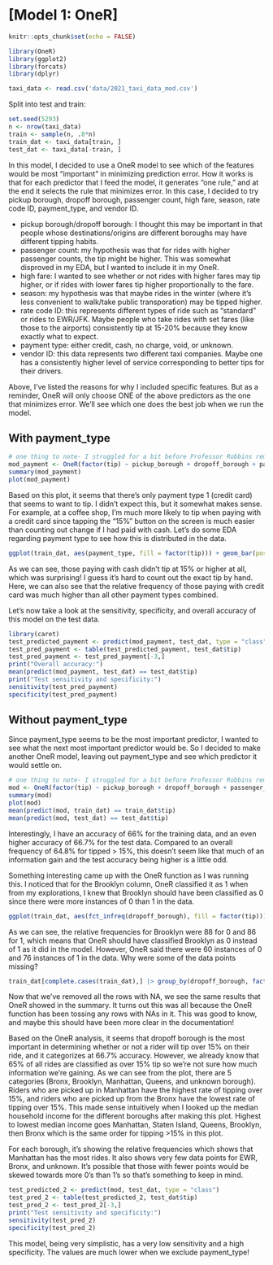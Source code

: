 # [Model 1: OneR]

```r
knitr::opts_chunk$set(echo = FALSE)
```

```r
library(OneR)
library(ggplot2)
library(forcats)
library(dplyr)
```

```r
taxi_data <- read.csv('data/2021_taxi_data_mod.csv')
```

Split into test and train:

```r
set.seed(5293)
n <- nrow(taxi_data)
train <- sample(n, .8*n)
train_dat <- taxi_data[train, ]
test_dat <- taxi_data[-train, ]
```
In this model, I decided to use a OneR model to see which of the features would be most "important" in minimizing prediction error. How it works is that for each predictor that I feed the model, it generates "one rule," and at the end it selects the rule that minimizes error. In this case, I decided to try pickup borough, dropoff borough, passenger count, high fare, season, rate code ID, payment_type, and vendor ID. 

* pickup borough/dropoff borough: I thought this may be important in that people whose destinations/origins are different boroughs may have different tipping habits.
* passenger count: my hypothesis was that for rides with higher passenger counts, the tip might be higher. This was somewhat disproved in my EDA, but I wanted to include it in my OneR.
* high fare: I wanted to see whether or not rides with higher fares may tip higher, or if rides with lower fares tip higher proportionally to the fare.
* season: my hypothesis was that maybe rides in the winter (where it's less convenient to walk/take public transporation) may be tipped higher.
* rate code ID: this represents different types of ride such as "standard" or rides to EWR/JFK. Maybe people who take rides with set fares (like those to the airports) consistently tip at 15-20% because they know exactly what to expect.
* payment type: either credit, cash, no charge, void, or unknown. 
* vendor ID: this data represents two different taxi companies. Maybe one has a consistently higher level of service corresponding to better tips for their drivers.

Above, I've listed the reasons for why I included specific features. But as a reminder, OneR will only choose ONE of the above predictors as the one that minimizes error. We'll see which one does the best job when we run the model. 

## With payment_type

```r
# one thing to note- I struggled for a bit before Professor Robbins reminded me that I needed to make my tip column nto a factor with 2 levels: 0 and 1!
mod_payment <- OneR(factor(tip) ~ pickup_borough + dropoff_borough + passenger_count + high_fare + season + RatecodeID + payment_type + VendorID, data = train_dat)
summary(mod_payment)
plot(mod_payment)
```
Based on this plot, it seems that there's only payment type 1 (credit card) that seems to want to tip. I didn't expect this, but it somewhat makes sense. For example, at a coffee shop, I'm much more likely to tip when paying with a credit card since tapping the "15%" button on the screen is much easier than counting out change if I had paid with cash. Let's do some EDA regarding payment type to see how this is distributed in the data. 

```r
ggplot(train_dat, aes(payment_type, fill = factor(tip))) + geom_bar(position = "dodge") # contains rows with NAs
```
As we can see, those paying with cash didn't tip at 15% or higher at all, which was surprising! I guess it's hard to count out the exact tip by hand. Here, we can also see that the relative frequency of those paying with credit card was much higher than all other payment types combined. 

Let's now take a look at the sensitivity, specificity, and overall accuracy of this model on the test data.

```r
library(caret)
test_predicted_payment <- predict(mod_payment, test_dat, type = "class")
test_pred_payment <- table(test_predicted_payment, test_dat$tip)
test_pred_payment <- test_pred_payment[-3,]
print("Overall accuracy:")
mean(predict(mod_payment, test_dat) == test_dat$tip)
print("Test sensitivity and specificity:")
sensitivity(test_pred_payment)
specificity(test_pred_payment)

```


## Without payment_type

Since payment_type seems to be the most important predictor, I wanted to see what the next most important predictor would be. So I decided to make another OneR model, leaving out payment_type and see which predictor it would settle on. 

```r
# one thing to note- I struggled for a bit before Professor Robbins reminded me that I needed to make my tip column nto a factor with 2 levels: 0 and 1!
mod <- OneR(factor(tip) ~ pickup_borough + dropoff_borough + passenger_count + high_fare + season + RatecodeID + VendorID, data = train_dat)
summary(mod)
plot(mod)
mean(predict(mod, train_dat) == train_dat$tip)
mean(predict(mod, test_dat) == test_dat$tip)
```
Interestingly, I have an accuracy of 66% for the training data, and an even higher accuracy of 66.7% for the test data. Compared to an overall frequency of 64.8% for tipped > 15%, this doesn't seem like that much of an information gain and the test accuracy being higher is a little odd. 

Something interesting came up with the OneR function as I was running this. I noticed that for the Brooklyn column, OneR classified it as 1 when from my explorations, I knew that Brooklyn should have been classified as 0 since there were more instances of 0 than 1 in the data. 

```r
ggplot(train_dat, aes(fct_infreq(dropoff_borough), fill = factor(tip))) + geom_bar(position = "dodge") # contains rows with NAs
```
As we can see, the relative frequencies for Brooklyn were 88 for 0 and 86 for 1, which means that OneR should have classified Brooklyn as 0 instead of 1 as it did in the model. However, OneR said there were 60 instances of 0 and 76 instances of 1 in the data. Why were some of the data points missing?

```r
train_dat[complete.cases(train_dat),] |> group_by(dropoff_borough, factor(tip)) |> count() |> ggplot(aes(reorder(dropoff_borough, -n), n, fill = `factor(tip)`)) + geom_col(position="dodge")
```

Now that we've removed all the rows with NA, we see the same results that OneR showed in the summary. It turns out this was all because the OneR function has been tossing any rows with NAs in it. This was good to know, and maybe this should have been more clear in the documentation!

Based on the OneR analysis, it seems that dropoff borough is the most important in determining whether or not a rider will tip over 15% on their ride, and it categorizes at 66.7% accuracy. However, we already know that 65% of all rides are classified as over 15% tip so we're not sure how much information we're gaining. As we can see from the plot, there are 5 categories (Bronx, Brooklyn, Manhattan, Queens, and unknown borough). Riders who are picked up in Manhattan have the highest rate of tipping over 15%, and riders who are picked up from the Bronx have the lowest rate of tipping over 15%. This made sense intuitively when I looked up the median household income for the different boroughs after making this plot. Highest to lowest median income goes Manhattan, Staten Island, Queens, Brooklyn, then Bronx which is the same order for tipping >15% in this plot. 

For each borough, it's showing the relative frequencies which shows that Manhattan has the most rides. It also shows very few data points for EWR, Bronx, and unknown. It's possible that those with fewer points would be skewed towards more 0's than 1's so that's something to keep in mind. 

```r
test_predicted_2 <- predict(mod, test_dat, type = "class")
test_pred_2 <- table(test_predicted_2, test_dat$tip)
test_pred_2 <- test_pred_2[-3,]
print("Test sensitivity and specificity:")
sensitivity(test_pred_2)
specificity(test_pred_2)
```

This model, being very simplistic, has a very low sensitivity and a high specificity. The values are much lower when we exclude payment_type!


